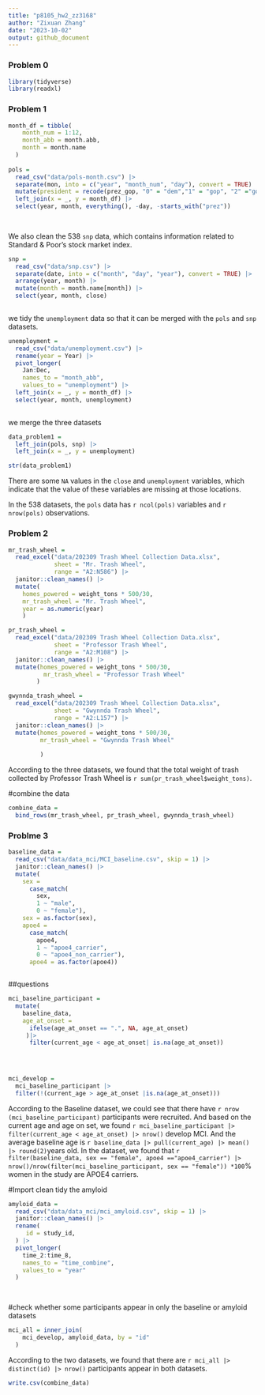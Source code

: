 ```yaml
---
title: "p8105_hw2_zz3168"
author: "Zixuan Zhang"
date: "2023-10-02"
output: github_document
---
```


### Problem 0

```r
library(tidyverse)
library(readxl)
```

### Problem 1
```r
month_df = tibble(
    month_num = 1:12,
    month_abb = month.abb,
    month = month.name
  )
 
pols = 
  read_csv("data/pols-month.csv") |> 
  separate(mon, into = c("year", "month_num", "day"), convert = TRUE) |> 
  mutate(president = recode(prez_gop, "0" = "dem","1" = "gop", "2" ="gop" )) |>
  left_join(x = _, y = month_df) |> 
  select(year, month, everything(), -day, -starts_with("prez"))
  
  
```

We also clean the 538 `snp` data, which contains information related to Standard & Poor’s stock market index.

```r
snp = 
  read_csv("data/snp.csv") |> 
  separate(date, into = c("month", "day", "year"), convert = TRUE) |> 
  arrange(year, month) |> 
  mutate(month = month.name[month]) |>
  select(year, month, close)
  
```

we tidy the `unemployment` data so that it can be merged with the `pols` and `snp` datasets.
```r
unemployment = 
  read_csv("data/unemployment.csv") |>
  rename(year = Year) |>
  pivot_longer(
    Jan:Dec,
    names_to = "month_abb",
    values_to = "unemployment") |> 
  left_join(x = _, y = month_df) |> 
  select(year, month, unemployment)
  
```

we merge the three datasets

```r
data_problem1 =
  left_join(pols, snp) |> 
  left_join(x = _, y = unemployment)

str(data_problem1)
```
There are some `NA` values in the `close` and `unemployment` variables, which indicate that the value of these variables are missing at those locations.

In the 538 datasets, the `pols` data has `r ncol(pols)` variables and `r nrow(pols)` observations. 

### Problem 2

```r
mr_trash_wheel =
  read_excel("data/202309 Trash Wheel Collection Data.xlsx", 
             sheet = "Mr. Trash Wheel",
             range = "A2:N586") |> 
  janitor::clean_names() |> 
  mutate(
    homes_powered = weight_tons * 500/30,
    mr_trash_wheel = "Mr. Trash Wheel",
    year = as.numeric(year)
    )

pr_trash_wheel =
  read_excel("data/202309 Trash Wheel Collection Data.xlsx", 
             sheet = "Professor Trash Wheel",
             range = "A2:M108") |> 
  janitor::clean_names() |> 
  mutate(homes_powered = weight_tons * 500/30,
          mr_trash_wheel = "Professor Trash Wheel"
        )

gwynnda_trash_wheel =
  read_excel("data/202309 Trash Wheel Collection Data.xlsx", 
             sheet = "Gwynnda Trash Wheel",
             range = "A2:L157") |> 
  janitor::clean_names() |> 
  mutate(homes_powered = weight_tons * 500/30,
         mr_trash_wheel = "Gwynnda Trash Wheel"
        
         )
```
According to the three datasets, we found that the total weight of trash collected by Professor Trash Wheel is `r sum(pr_trash_wheel$weight_tons)`.

#combine the data

```r
combine_data =
  bind_rows(mr_trash_wheel, pr_trash_wheel, gwynnda_trash_wheel)

```




### Problme 3 
```r
baseline_data =
  read_csv("data/data_mci/MCI_baseline.csv", skip = 1) |> 
  janitor::clean_names() |> 
  mutate(
    sex = 
      case_match(
        sex, 
        1 ~ "male", 
        0 ~ "female"),
    sex = as.factor(sex),
    apoe4 = 
      case_match(
        apoe4,
        1 ~ "apoe4_carrier",
        0 ~ "apoe4_non_carrier"),
      apoe4 = as.factor(apoe4))



```



##questions
```r
mci_baseline_participant = 
  mutate( 
    baseline_data,
    age_at_onset = 
      ifelse(age_at_onset == ".", NA, age_at_onset)
     )|> 
      filter(current_age < age_at_onset| is.na(age_at_onset))

  
  
```

```r
mci_develop =
  mci_baseline_participant |> 
  filter(!(current_age > age_at_onset |is.na(age_at_onset)))
```

According to the Baseline dataset, we could see that there have `r nrow (mci_baseline_participant)` participants were recruited. And based on the current age and age on set, we found `r mci_baseline_participant |> filter(current_age < age_at_onset) |> nrow()` develop MCI. And the average baseline age is `r baseline_data |> pull(current_age) |> mean() |> round(2)`years old. In the dataset, we found that `r filter(baseline_data, sex == "female", apoe4 =="apoe4_carrier") |> nrow()/nrow(filter(mci_baseline_participant, sex == "female")) *100`% women in the study are APOE4 carriers.

#Import clean tidy the amyloid

```r
amyloid_data =
  read_csv("data/data_mci/mci_amyloid.csv", skip = 1) |> 
  janitor::clean_names() |> 
  rename(
     id = study_id,
  ) |> 
  pivot_longer(
    time_2:time_8,
    names_to = "time_combine",
    values_to = "year"
  )
  
  

```

#check whether some participants appear in only the baseline or amyloid datasets
```r
mci_all = inner_join(
    mci_develop, amyloid_data, by = "id"
  )
```

According to the two datasets, we found that there are  `r mci_all |> distinct(id) |> nrow()` participants appear in both datasets. 


```r
write.csv(combine_data)
```





